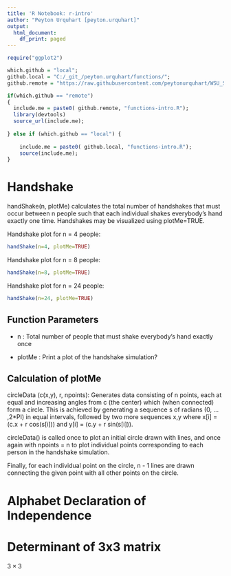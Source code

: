 ```yaml
---
title: 'R Notebook: r-intro'
author: "Peyton Urquhart [peyton.urquhart]"
output:
  html_document:
    df_print: paged
---
```


```r
require("ggplot2")
```


```r
which.github = "local";
github.local = "C:/_git_/peyton.urquhart/functions/";
github.remote = "https://raw.githubusercontent.com/peytonurquhart/WSU_STAT_419/main/functions/";

if(which.github == "remote")
{
  include.me = paste0( github.remote, "functions-intro.R");
  library(devtools)
  source_url(include.me);
  
} else if (which.github == "local") {
  
    include.me = paste0( github.local, "functions-intro.R");
    source(include.me);
}
```


# Handshake
handShake(n, plotMe) calculates the total number of handshakes that must occur
between n people such that each individual shakes everybody's hand exactly one time.
Handshakes may be visualized using plotMe=TRUE.

Handshake plot for n = 4 people:
```r
handShake(n=4, plotMe=TRUE)
```

Handshake plot for n = 8 people:
```r
handShake(n=8, plotMe=TRUE)

```

Handshake plot for n = 24 people:
```r
handShake(n=24, plotMe=TRUE)
```

## Function Parameters
*  n : Total number of people that must shake everybody's hand exactly once

*  plotMe : Print a plot of the handshake simulation?

## Calculation of plotMe
circleData (c(x,y), r, npoints):
Generates data consisting of n points, each at equal and increasing angles 
from c (the center) which (when connected) form a circle. This is achieved by
generating a sequence s of radians (0, ... ,2*PI) in equal intervals, followed
by two more sequences x,y where x[i] = (c.x + r cos(s[i])) and y[i] = (c.y + r sin(s[i])).

circleData() is called once to plot an initial circle drawn with lines, and once again with
npoints = n to plot individual points corresponding to each person in the handshake simulation.

Finally, for each individual point on the circle, n - 1 lines are drawn connecting
the given point with all other points on the circle.


# Alphabet Declaration of Independence

# Determinant of 3x3 matrix

$3 \times 3$


